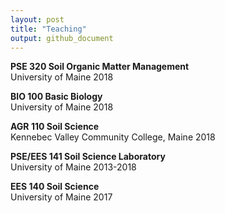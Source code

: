 ```yaml
---
layout: post
title: "Teaching"
output: github_document
---
```


**PSE 320 Soil Organic Matter Management**  
University of Maine 2018

**BIO 100 Basic Biology**  
University of Maine 2018

**AGR 110 Soil Science**  
Kennebec Valley Community College, Maine 2018

**PSE/EES 141 Soil Science Laboratory**  
University of Maine 2013-2018	

**EES 140 Soil Science**  
University of Maine 2017

